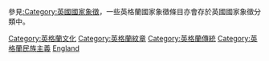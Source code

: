 
{{Commons category|Symbols of England}}
參見[[:Category:英國國家象徵|:Category:英國國家象徵]]，一些英格蘭國家象徵條目亦會存於英國國家象徵分類中。

[[Category:英格蘭文化|Category:英格蘭文化]] 
[[Category:英格蘭紋章|Category:英格蘭紋章]]
[[Category:英格蘭傳統|Category:英格蘭傳統]]
[[Category:英格蘭民族主義|Category:英格蘭民族主義]]
[[Category:英国国家象征|England]]